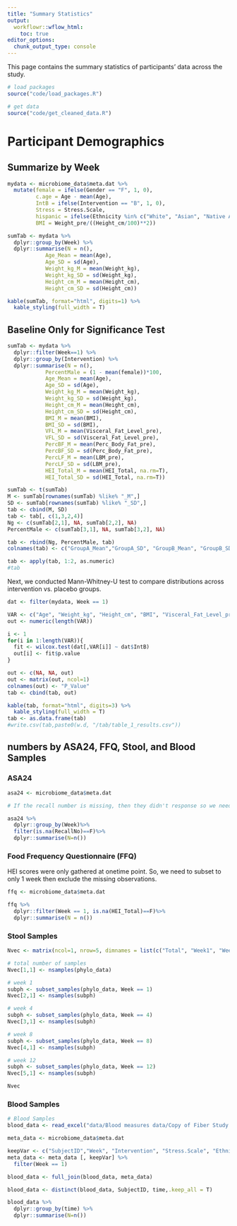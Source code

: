 ```yaml
---
title: "Summary Statistics"
output:
  workflowr::wflow_html:
    toc: true
editor_options:
  chunk_output_type: console
---
```


This page contains the summary statistics of participants' data across the study.

```r
# load packages
source("code/load_packages.R")

# get data
source("code/get_cleaned_data.R")

```


# Participant Demographics

## Summarize by Week

```r

mydata <- microbiome_data$meta.dat %>%
  mutate(female = ifelse(Gender == "F", 1, 0),
         c.age = Age - mean(Age),
         IntB = ifelse(Intervention == "B", 1, 0),
         Stress = Stress.Scale,
         hispanic = ifelse(Ethnicity %in% c("White", "Asian", "Native America"), 1, 0),
         BMI = Weight_pre/((Height_cm/100)**2))

sumTab <- mydata %>%
  dplyr::group_by(Week) %>%
  dplyr::summarise(N = n(),
            Age_Mean = mean(Age),
            Age_SD = sd(Age),
            Weight_kg_M = mean(Weight_kg),
            Weight_kg_SD = sd(Weight_kg),
            Height_cm_M = mean(Height_cm),
            Height_cm_SD = sd(Height_cm))

kable(sumTab, format="html", digits=1) %>%
  kable_styling(full_width = T)

```


## Baseline Only for Significance Test


```r

sumTab <- mydata %>%
  dplyr::filter(Week==1) %>%
  dplyr::group_by(Intervention) %>%
  dplyr::summarise(N = n(),
            PercentMale = (1 - mean(female))*100,
            Age_Mean = mean(Age),
            Age_SD = sd(Age),
            Weight_kg_M = mean(Weight_kg),
            Weight_kg_SD = sd(Weight_kg),
            Height_cm_M = mean(Height_cm),
            Height_cm_SD = sd(Height_cm),
            BMI_M = mean(BMI),
            BMI_SD = sd(BMI),
            VFL_M = mean(Visceral_Fat_Level_pre),
            VFL_SD = sd(Visceral_Fat_Level_pre),
            PercBF_M = mean(Perc_Body_Fat_pre),
            PercBF_SD = sd(Perc_Body_Fat_pre),
            PercLF_M = mean(LBM_pre),
            PercLF_SD = sd(LBM_pre),
            HEI_Total_M = mean(HEI_Total, na.rm=T),
            HEI_Total_SD = sd(HEI_Total, na.rm=T))

sumTab <- t(sumTab)
M <- sumTab[rownames(sumTab) %like% "_M",]
SD <- sumTab[rownames(sumTab) %like% "_SD",]
tab <- cbind(M, SD)
tab <- tab[, c(1,3,2,4)]
Ng <- c(sumTab[2,1], NA, sumTab[2,2], NA)
PercentMale <- c(sumTab[3,1], NA, sumTab[3,2], NA)

tab <- rbind(Ng, PercentMale, tab)
colnames(tab) <- c("GroupA_Mean","GroupA_SD", "GroupB_Mean", "GroupB_SD")

tab <- apply(tab, 1:2, as.numeric)
#tab
```

Next, we conducted Mann-Whitney-U test to compare distributions across intervention vs. placebo groups.


```r

dat <- filter(mydata, Week == 1)

VAR <- c("Age", "Weight_kg", "Height_cm", "BMI", "Visceral_Fat_Level_pre", "Perc_Body_Fat_pre", "LBM_pre", "HEI_Total")
out <- numeric(length(VAR))

i <- 1
for(i in 1:length(VAR)){
  fit <- wilcox.test(dat[,VAR[i]] ~ dat$IntB)
  out[i] <- fit$p.value
}

out <- c(NA, NA, out)
out <- matrix(out, ncol=1)
colnames(out) <- "P_Value"
tab <- cbind(tab, out)

kable(tab, format="html", digits=3) %>%
  kable_styling(full_width = T)
tab <- as.data.frame(tab)
#write.csv(tab,paste0(w.d, "/tab/table_1_results.csv"))

```

## numbers by ASA24, FFQ, Stool, and Blood Samples


### ASA24 

```r


asa24 <- microbiome_data$meta.dat

# If the recall number is missing, then they didn't response so we need to exclude them in the count.

asa24 %>%
  dplyr::group_by(Week)%>%
  filter(is.na(RecallNo)==F)%>%
  dplyr::summarise(N=n())

```

### Food Frequency Questionnaire (FFQ)

HEI scores were only gathered at onetime point.
So, we need to subset to only 1 week then exclude the missing observations.


```r

ffq <- microbiome_data$meta.dat

ffq %>%
  dplyr::filter(Week == 1, is.na(HEI_Total)==F)%>%
  dplyr::summarise(N = n())

```

### Stool Samples

```r

Nvec <- matrix(ncol=1, nrow=5, dimnames = list(c("Total", "Week1", "Week4", "Week8", "Week12"), c("N")))

# total number of samples
Nvec[1,1] <- nsamples(phylo_data)

# week 1
subph <- subset_samples(phylo_data, Week == 1)
Nvec[2,1] <- nsamples(subph)

# week 4
subph <- subset_samples(phylo_data, Week == 4)
Nvec[3,1] <- nsamples(subph)

# week 8
subph <- subset_samples(phylo_data, Week == 8)
Nvec[4,1] <- nsamples(subph)

# week 12
subph <- subset_samples(phylo_data, Week == 12)
Nvec[5,1] <- nsamples(subph)

Nvec

```


### Blood Samples

```r
# Blood Samples
blood_data <- read_excel("data/Blood measures data/Copy of Fiber Study Blood Results.xlsx")

meta_data <- microbiome_data$meta.dat

keepVar <- c("SubjectID","Week", "Intervention", "Stress.Scale", "Ethnicity", "Gender", "Age")
meta_data <- meta_data [, keepVar] %>%
  filter(Week == 1)

blood_data <- full_join(blood_data, meta_data)

blood_data <- distinct(blood_data, SubjectID, time,.keep_all = T)

blood_data %>%
  dplyr::group_by(time) %>%
  dplyr::summarise(N=n())

```


